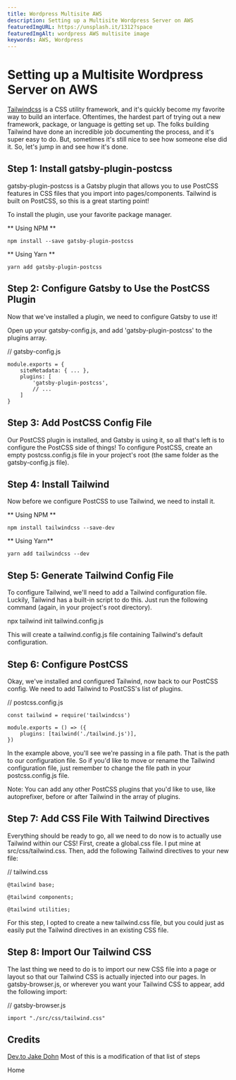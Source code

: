 ```yaml
---
title: Wordpress Multisite AWS
description: Setting up a Multisite Wordpress Server on AWS
featuredImgURL: https://unsplash.it/1312?space
featuredImgAlt: wordpress AWS multisite image
keywords: AWS, Wordpress
---
```



# Setting up a Multisite Wordpress Server on AWS


[Tailwindcss](https://www.tailwindcss.com) is a CSS utility framework, and it's quickly become my favorite way to build an interface. Oftentimes, the hardest part of trying out a new framework, package, or language is getting set up.
The folks building Tailwind have done an incredible job documenting the process, and it's super easy to do. But, sometimes it's still nice to see how someone else did it. So, let's jump in and see how it's done.


## Step 1: Install gatsby-plugin-postcss
gatsby-plugin-postcss is a Gatsby plugin that allows you to use PostCSS features in CSS files that you import into pages/components. Tailwind is built on PostCSS, so this is a great starting point!

To install the plugin, use your favorite package manager.

** Using NPM **
```
npm install --save gatsby-plugin-postcss
```
** Using Yarn **
```
yarn add gatsby-plugin-postcss
```


## Step 2: Configure Gatsby to Use the PostCSS Plugin
Now that we've installed a plugin, we need to configure Gatsby to use it!

Open up your gatsby-config.js, and add 'gatsby-plugin-postcss' to the plugins array.

// gatsby-config.js
```
module.exports = {
    siteMetadata: { ... },
    plugins: [
        'gatsby-plugin-postcss',
        // ...
    ]
}
```


## Step 3: Add PostCSS Config File
Our PostCSS plugin is installed, and Gatsby is using it, so all that's left is to configure the PostCSS side of things! To configure PostCSS, create an empty postcss.config.js file in your project's root (the same folder as the gatsby-config.js file).

## Step 4: Install Tailwind
Now before we configure PostCSS to use Tailwind, we need to install it.

** Using NPM **
```
npm install tailwindcss --save-dev
```

** Using Yarn**
```
yarn add tailwindcss --dev
```


## Step 5: Generate Tailwind Config File
To configure Tailwind, we'll need to add a Tailwind configuration file. Luckily, Tailwind has a built-in script to do this. Just run the following command (again, in your project's root directory).

npx tailwind init tailwind.config.js

This will create a tailwind.config.js file containing Tailwind's default configuration.

## Step 6: Configure PostCSS
Okay, we've installed and configured Tailwind, now back to our PostCSS config. We need to add Tailwind to PostCSS's list of plugins.

// postcss.config.js
```
const tailwind = require('tailwindcss')

module.exports = () => ({
    plugins: [tailwind('./tailwind.js')],
})

```
In the example above, you'll see we're passing in a file path. That is the path to our configuration file. So if you'd like to move or rename the Tailwind configuration file, just remember to change the file path in your postcss.config.js file.

Note: You can add any other PostCSS plugins that you'd like to use, like autoprefixer, before or after Tailwind in the array of plugins.

## Step 7: Add CSS File With Tailwind Directives
Everything should be ready to go, all we need to do now is to actually use Tailwind within our CSS! First, create a global.css file. I put mine at src/css/tailwind.css. Then, add the following Tailwind directives to your new file:

// tailwind.css

```
@tailwind base;

@tailwind components;

@tailwind utilities;
```

For this step, I opted to create a new tailwind.css file, but you could just as easily put the Tailwind directives in an existing CSS file.

## Step 8: Import Our Tailwind CSS
The last thing we need to do is to import our new CSS file into a page or layout so that our Tailwind CSS is actually injected into our pages. In gatsby-browser.js, or wherever you want your Tailwind CSS to appear, add the following import:

// gatsby-browser.js
```
import "./src/css/tailwind.css"
```


## Credits
[Dev.to Jake Dohn](https://dev.to/jakedohm_34/using-tailwind-with-gatsby-js-10fj) Most of this is a modification of that list of steps



<CallToAction url="/" align="center">Home</CallToAction>